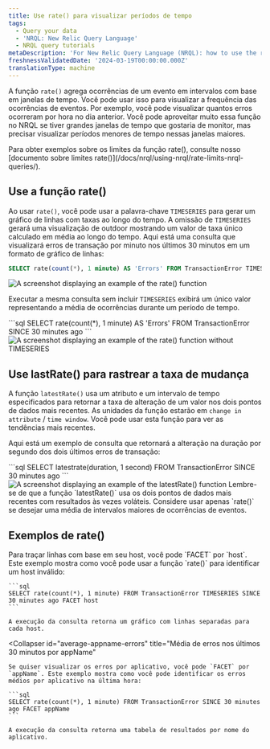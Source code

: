 ```yaml
---
title: Use rate() para visualizar períodos de tempo
tags:
  - Query your data
  - 'NRQL: New Relic Query Language'
  - NRQL query tutorials
metaDescription: 'For New Relic Query Language (NRQL): how to use the rate() function to visualize event occurrences over a set period of time.'
freshnessValidatedDate: '2024-03-19T00:00:00.000Z'
translationType: machine
---
```





A função `rate()` agrega ocorrências de um evento em intervalos com base em janelas de tempo. Você pode usar isso para visualizar a frequência das ocorrências de eventos. Por exemplo, você pode visualizar quantos erros ocorreram por hora no dia anterior. Você pode aproveitar muito essa função no NRQL se tiver grandes janelas de tempo que gostaria de monitor, mas precisar visualizar períodos menores de tempo nessas janelas maiores.

<Callout variant="tip">
  Para obter exemplos sobre os limites da função rate(), consulte nosso [documento sobre limites rate()](/docs/nrql/using-nrql/rate-limits-nrql-queries/).
</Callout>

## Use a função rate()

Ao usar `rate()`, você pode usar a palavra-chave `TIMESERIES` para gerar um gráfico de linhas com taxas ao longo do tempo. A omissão de `TIMESERIES` gerará uma visualização de outdoor mostrando um valor de taxa único calculado em média ao longo do tempo. Aqui está uma consulta que visualizará erros de transação por minuto nos últimos 30 minutos em um formato de gráfico de linhas:

```sql
SELECT rate(count(*), 1 minute) AS 'Errors' FROM TransactionError TIMESERIES SINCE 30 minutes ago
```

<img
  title="Rate function with time series"
  alt="A screenshot displaying an example of the rate() function"
  src={exampleRateFunction}
/>

Executar a mesma consulta sem incluir `TIMESERIES` exibirá um único valor representando a média de ocorrências durante um período de tempo.

<SideBySide>
  <Side>
    ```sql
    SELECT rate(count(*), 1 minute) AS 'Errors' FROM TransactionError SINCE 30 minutes ago
    ```
  </Side>

  <Side>
    <img
      title="Rate function without time series"
      alt="A screenshot displaying an example of the rate() function without TIMESERIES"
      src={exampleRateFunctionNoTimeseries}
    />
  </Side>
</SideBySide>

## Use lastRate() para rastrear a taxa de mudança

A função `latestRate()` usa um atributo e um intervalo de tempo especificados para retornar a taxa de alteração de um valor nos dois pontos de dados mais recentes. As unidades da função estarão em `change in attribute` / `time window`. Você pode usar esta função para ver as tendências mais recentes.

Aqui está um exemplo de consulta que retornará a alteração na duração por segundo dos dois últimos erros de transação:

<SideBySide>
  <Side>
    ```sql
    SELECT latestrate(duration, 1 second) FROM TransactionError SINCE 30 minutes ago
    ```
  </Side>

  <Side>
    <img
      title="Latestrate function"
      alt="A screenshot displaying an example of the latestRate() function"
      src={exampleLatestRateFunction}
    />
  </Side>
</SideBySide>

<Callout variant="important">
  Lembre-se de que a função `latestRate()` usa os dois pontos de dados mais recentes com resultados às vezes voláteis. Considere usar apenas `rate()` se desejar uma média de intervalos maiores de ocorrências de eventos.
</Callout>

## Exemplos de rate()

<CollapserGroup>
  <Collapser
    id="error-by-hostname"
    title="Visualize a taxa de erros por host"
  >
    Para traçar linhas com base em seu host, você pode `FACET` por `host`. Este exemplo mostra como você pode usar a função `rate()` para identificar um host inválido:

    ```sql
    SELECT rate(count(*), 1 minute) FROM TransactionError TIMESERIES SINCE 30 minutes ago FACET host
    ```

    A execução da consulta retorna um gráfico com linhas separadas para cada host.
  </Collapser>

  <Collapser
    id="average-appname-errors"
    title="Média de erros nos últimos 30 minutos por appName"
  >
    Se quiser visualizar os erros por aplicativo, você pode `FACET` por `appName`. Este exemplo mostra como você pode identificar os erros médios por aplicativo na última hora:

    ```sql
    SELECT rate(count(*), 1 minute) FROM TransactionError SINCE 30 minutes ago FACET appName
    ```

    A execução da consulta retorna uma tabela de resultados por nome do aplicativo.
  </Collapser>
</CollapserGroup>